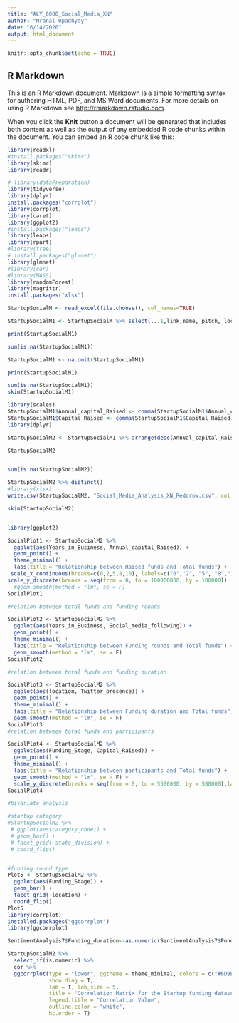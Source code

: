 ---
title: "ALY_6080_Social_Media_XN"
author: "Mranal Upadhyay"
date: "6/14/2020"
output: html_document
---

```{r setup, include=FALSE}
knitr::opts_chunk$set(echo = TRUE)
```

## R Markdown

This is an R Markdown document. Markdown is a simple formatting syntax for authoring HTML, PDF, and MS Word documents. For more details on using R Markdown see <http://rmarkdown.rstudio.com>.

When you click the **Knit** button a document will be generated that includes both content as well as the output of any embedded R code chunks within the document. You can embed an R code chunk like this:


```{r LOAD PACKAGES}
library(readxl)
#install.packages("skimr")
library(skimr)
library(readr)

# library(dataPreparation)
library(tidyverse)
library(dplyr)
install.packages("corrplot")
library(corrplot)
library(caret)
library(ggplot2)
#install.packages("leaps")
library(leaps)
library(rpart)
#library(tree)
# install.packages("glmnet")
library(glmnet) 
#library(car)
#library(MASS)
library(randomForest)
library(magrittr)
install.packages("xlsx")

```

```{r DATASET}
StartupSocialM <- read_excel(file.choose(), col_names=TRUE)
```

```{r EDA and Preprocessing}
StartupSocialM1 <- StartupSocialM %>% select(...1,link,name, pitch, location,market:tweets) %>% rename(Website_Source = , Startup_Name= name, Investor_Pitch = pitch, Business_Market = market, Employee_Size = size, Funding_Stage=stage, Capital_Raised = raised, Company_Website= website, Years_in_Business= years, Annual_capital_Raised= annual_raised, two_Mil_val_mark= raised_2mil, twelve_mil_val_mark = raised_12mil, Social_media_followers= followers, Social_media_following= following, Twitter_presence= tweets)

print(StartupSocialM1)

sum(is.na(StartupSocialM1))

StartupSocialM1 <- na.omit(StartupSocialM1) 

print(StartupSocialM1)

sum(is.na(StartupSocialM1))
skim(StartupSocialM1)

library(scales)
StartupSocialM1$Annual_capital_Raised <- comma(StartupSocialM1$Annual_capital_Raised)
StartupSocialM1$Capital_Raised <- comma(StartupSocialM1$Capital_Raised)
library(dplyr)

StartupSocialM2 <- StartupSocialM1 %>% arrange(desc(Annual_capital_Raised,Capital_Raised,Years_in_Business))

StartupSocialM2


sum(is.na(StartupSocialM2))

StartupSocialM2 %>% distinct()
#library(xlsx)
write.csv(StartupSocialM2, "Social_Media_Analysis_XN_Redcrow.csv", col.names = TRUE, row.names = TRUE, append = FALSE)

skim(StartupSocialM2)



```

```{r Data Visualization}

library(ggplot2)

SocialPlot1 <- StartupSocialM2 %>%
  ggplot(aes(Years_in_Business, Annual_capital_Raised)) +
  geom_point() +
  theme_minimal() +
  labs(title = "Relationship between Raised funds and Total funds") +
 scale_x_continuous(breaks=c(0,2,5,8,10), labels=c("0","2", "5", "8","10")) +
scale_y_discrete(breaks = seq(from = 0, to = 100000000, by = 100000))
  #geom_smooth(method = "lm", se = F)
SocialPlot1

#relation between total funds and funding rounds

SocialPlot2 <- StartupSocialM2 %>%
  ggplot(aes(Years_in_Business, Social_media_following)) +
  geom_point() +
  theme_minimal() +
  labs(title = "Relationship between Funding rounds and Total funds") +
  geom_smooth(method = "lm", se = F)
SocialPlot2

#relation between total funds and funding duration

SocialPlot3 <- StartupSocialM2 %>%
  ggplot(aes(location, Twitter_presence)) +
  geom_point() +
  theme_minimal() +
  labs(title = "Relationship between Funding duration and Total funds") +
  geom_smooth(method = "lm", se = F)
SocialPlot3
#relation between total funds and participants

SocialPlot4 <- StartupSocialM2 %>%
  ggplot(aes(Funding_Stage, Capital_Raised)) +
  geom_point() +
  theme_minimal() +
  labs(title = "Relationship between participants and Total funds") +
  geom_smooth(method = "lm", se = F) +
  scale_y_discrete(breaks = seq(from = 0, to = 5500000, by = 500000),labels=c("0","500000","1000000","1500000","2000000","2500000","3000000","3500000","4000000","4500000","5000000","5500000"))
SocialPlot4

#bivariate analysis 

#startup category
#StartupSocialM2 %>%
 # ggplot(aes(category_code)) +
 # geom_bar() +
 # facet_grid(~state_division) +
 # coord_flip()


#funding round type
Plot5 <- StartupSocialM2 %>%
  ggplot(aes(Funding_Stage)) +
  geom_bar() +
  facet_grid(~location) +
  coord_flip()
Plot5
library(corrplot)
installed.packages("ggcorrplot")
library(ggcorrplot)

SentimentAnalysis7$Funding_duration<-as.numeric(SentimentAnalysis7$Funding_duration)

StartupSocialM2 %>%
  select_if(is.numeric) %>%
  cor %>% 
  ggcorrplot(type = "lower", ggtheme = theme_minimal, colors = c("#6D9EC1","white","#E46726"),
             show.diag = T,
             lab = T, lab_size = 5,
             title = "Correlation Matrix for the Startup funding dataset",
             legend.title = "Correlation Value",
             outline.color = "white",
             hc.order = T)













```

